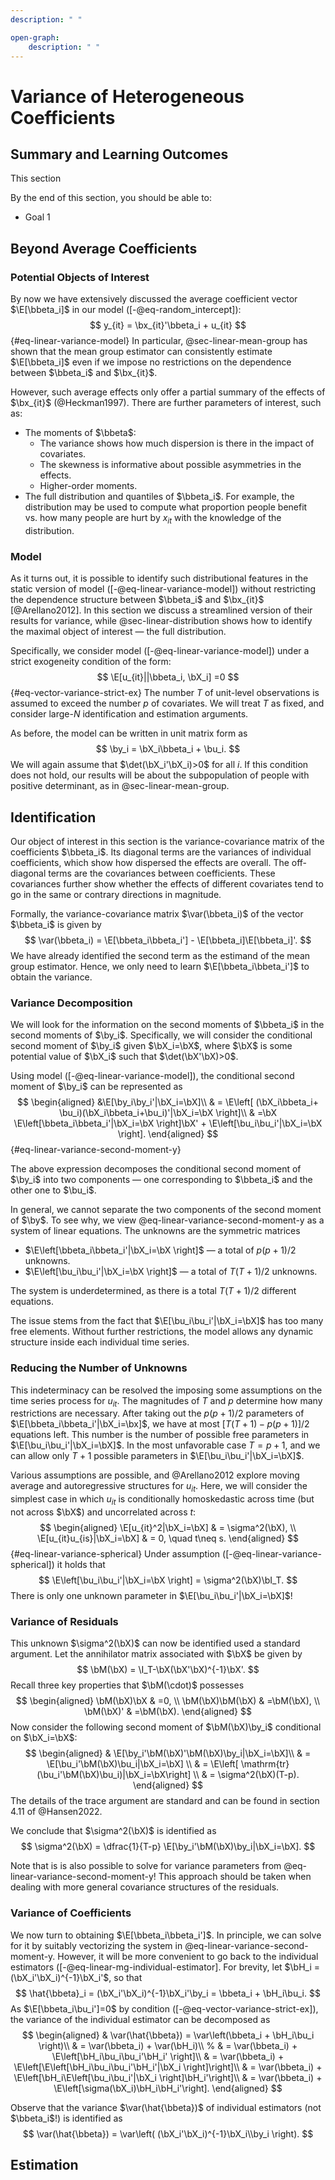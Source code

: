 ```yaml
--- 
description: " "

open-graph:
    description: " "
---
```


# Variance of Heterogeneous Coefficients {#sec-linear-variance}

::: {.callout-note appearance="simple" icon=false}

## Summary and Learning Outcomes

This section 

By the end of this section, you should be able to:

- Goal 1
:::


## Beyond Average Coefficients

### Potential Objects of Interest

By now we have extensively discussed the average coefficient vector $\E[\bbeta_i]$ in our model ([-@eq-random_intercept]):
$$
y_{it} = \bx_{it}'\bbeta_i + u_{it}
$$ {#eq-linear-variance-model}
In particular, @sec-linear-mean-group has shown that the mean group estimator can consistently estimate $\E[\bbeta_i]$ even if we impose no restrictions on the dependence between $\bbeta_i$ and $\bx_{it}$.


However, such average effects only offer a partial summary of the effects of $\bx_{it}$ (@Heckman1997). There are further parameters of interest, such as: 

- The moments of $\bbeta$:
  - The variance shows how much dispersion is there in the impact of covariates.
  - The skewness is informative about possible asymmetries in the effects.
  - Higher-order moments.
- The full distribution and quantiles of $\bbeta_i$. For example, the distribution may be used to compute  what proportion people benefit vs. how many people are hurt by $x_{it}$  with the knowledge of the distribution.
	
### Model

As it turns out, it is possible to identify such distributional features   in the static version of model ([-@eq-linear-variance-model]) without restricting the dependence structure between $\bbeta_i$ and $\bx_{it}$ [@Arellano2012]. In this section we discuss a streamlined version of their results for variance, while   @sec-linear-distribution shows how to identify the maximal object of interest — the full distribution.
 
Specifically, we consider model  ([-@eq-linear-variance-model]) under a strict exogeneity condition of the form:
$$
\E[u_{it}||\bbeta_i, \bX_i] =0
$$ {#eq-vector-variance-strict-ex}
The number $T$ of unit-level observations is assumed to exceed the number $p$ of covariates. We will treat $T$ as fixed, and consider large-$N$ identification and estimation arguments. 

As before, the model can be written in unit matrix form as 
$$
\by_i = \bX_i\bbeta_i + \bu_i.
$$
We will again assume that $\det(\bX_i'\bX_i)>0$ for all $i$. If this condition does not hold, our results will be about the subpopulation of people with positive determinant, as in @sec-linear-mean-group.



## Identification 


Our object of interest in this section is the  variance-covariance matrix of the coefficients $\bbeta_i$. Its diagonal terms are the variances of individual coefficients,  which show how dispersed the effects are overall. The off-diagonal terms are the covariances between coefficients. These covariances further show whether the effects of different covariates tend to go in the same or contrary directions in magnitude. 


Formally,  the variance-covariance matrix $\var(\bbeta_i)$ of the vector $\bbeta_i$ is given by
$$
	\var(\bbeta_i) = \E[\bbeta_i\bbeta_i'] - \E[\bbeta_i]\E[\bbeta_i]'.
$$
We have already identified the second term as the estimand of the mean group estimator. Hence, we  only need to learn  $\E[\bbeta_i\bbeta_i']$  to obtain the variance.


### Variance Decomposition


We will look for the information on the second moments of $\bbeta_i$ in  the second moments of $\by_i$. Specifically, we will consider the conditional second moment of $\by_i$ given $\bX_i=\bX$, where $\bX$ is some potential value of $\bX_i$ such that $\det(\bX'\bX)>0$. 

Using model ([-@eq-linear-variance-model]), the conditional second moment of $\by_i$ can be represented as
$$
\begin{aligned}
	&\E[\by_i\by_i'|\bX_i=\bX]\\
    & = \E\left[ (\bX_i\bbeta_i+ \bu_i)(\bX_i\bbeta_i+\bu_i)'|\bX_i=\bX \right]\\
	& =\bX \E\left[\bbeta_i\bbeta_i'|\bX_i=\bX \right]\bX' + \E\left[\bu_i\bu_i'|\bX_i=\bX \right]. 
\end{aligned} 
$$ {#eq-linear-variance-second-moment-y}

The above expression decomposes the conditional second moment of $\by_i$ into two components --- one corresponding to $\bbeta_i$ and the other one to $\bu_i$.

In general, we cannot separate the two components of the second moment of $\by$. To see why, we view @eq-linear-variance-second-moment-y as a system of linear equations. The unknowns are the symmetric matrices 

- $\E\left[\bbeta_i\bbeta_i'|\bX_i=\bX \right]$ — a total of $p(p+1)/2$ unknowns.
-  $\E\left[\bu_i\bu_i'|\bX_i=\bX \right]$ — a total of $T(T+1)/2$ unknowns. 
 
The system is underdetermined, as there is a total $T(T+1)/2$ different equations.

The issue stems from the fact that $\E[\bu_i\bu_i'|\bX_i=\bX]$ has too many free elements. Without further restrictions, the model allows any dynamic structure inside each individual time series.

### Reducing the Number of Unknowns


This indeterminacy can be resolved the imposing some assumptions on the time series process for $u_{it}$. The magnitudes of $T$ and $p$ determine how many restrictions are necessary.  After taking out the  $p(p+1)/2$ parameters of $\E[\bbeta_i\bbeta_i'|\bX_i=\bx]$, we have  at most $\left[T(T+1)-p(p+1) \right]/2$     equations left. This number is the number of possible free parameters in  $\E[\bu_i\bu_i'|\bX_i=\bX]$. In the most unfavorable case $T=p+1$, and we can allow only $T+1$ possible parameters in $\E[\bu_i\bu_i'|\bX_i=\bX]$.



Various assumptions are possible, and @Arellano2012 explore moving average and autoregressive structures for $u_{it}$. Here, we will consider the simplest  case in which $u_{it}$ is conditionally homoskedastic across time (but not across $\bX$) and uncorrelated across $t$: 
$$
\begin{aligned} 
	\E[u_{it}^2|\bX_i=\bX] & = \sigma^2(\bX), \\
	\E[u_{it}u_{is}|\bX_i=\bX] & = 0, \quad t\neq s.
\end{aligned}
$$ {#eq-linear-variance-spherical}
Under assumption ([-@eq-linear-variance-spherical]) it holds that
$$
\E\left[\bu_i\bu_i'|\bX_i=\bX \right] = \sigma^2(\bX)\bI_T.
$$
There is only one unknown parameter in $\E[\bu_i\bu_i'|\bX_i=\bX]$!

### Variance of Residuals

This unknown $\sigma^2(\bX)$ can now be identified used a standard argument.  Let the annihilator matrix associated with $\bX$ be given by
$$
	\bM(\bX) = \I_T-\bX(\bX'\bX)^{-1}\bX'.
$$
Recall three key properties that $\bM(\cdot)$ possesses 
$$
\begin{aligned}
	 \bM(\bX)\bX & =0, \\
      \bM(\bX)\bM(\bX) & =\bM(\bX),  \\
	   \bM(\bX)' & =\bM(\bX).
\end{aligned} 
$$
Now consider the following second moment of $\bM(\bX)\by_i$ conditional on $\bX_i=\bX$:
$$
\begin{aligned}
	& \E[\by_i'\bM(\bX)'\bM(\bX)\by_i|\bX_i=\bX]\\
    &  = \E[\bu_i'\bM(\bX)\bu_i|\bX_i=\bX] \\
    & = \E\left[ \mathrm{tr}(\bu_i'\bM(\bX)\bu_i)|\bX_i=\bX\right] \\
	& = \sigma^2(\bX)(T-p).
\end{aligned}
$$
The details of the trace argument are standard and can be found in section 4.11 of 
@Hansen2022.

We conclude that $\sigma^2(\bX)$ is identified as 
$$
	\sigma^2(\bX) = \dfrac{1}{T-p} \E[\by_i'\bM(\bX)\by_i|\bX_i=\bX].
$$


::: {.callout-note appearance="simple" icon=false}

Note that is is also possible to solve for variance parameters from @eq-linear-variance-second-moment-y!  This approach should be taken when dealing with more general covariance structures of the residuals.

::: 


### Variance of Coefficients


We now turn to obtaining  $\E[\bbeta_i\bbeta_i']$. In principle, we can solve for it by suitably vectorizing the   system in @eq-linear-variance-second-moment-y. However, it will be more convenient to    go back to the individual estimators ([-@eq-linear-mg-individual-estimator].  For brevity, let $\bH_i = (\bX_i'\bX_i)^{-1}\bX_i'$, so that  
$$
\hat{\bbeta}_i = (\bX_i'\bX_i)^{-1}\bX_i'\by_i =  \bbeta_i + \bH_i\bu_i.
$$
As $\E[\bbeta_i\bu_i']=0$ by condition ([-@eq-vector-variance-strict-ex]),  the variance of the individual estimator can be decomposed as 
$$
\begin{aligned}
	& \var(\hat{\bbeta}) = \var\left(\bbeta_i + \bH_i\bu_i \right)\\
	& = \var(\bbeta_i) + \var(\bH_i)\\
	%
	&
	= \var(\bbeta_i) + \E\left[\bH_i\bu_i\bu_i'\bH_i' \right]\\
	& =   \var(\bbeta_i) + \E\left[\E\left[\bH_i\bu_i\bu_i'\bH_i'|\bX_i \right]\right]\\
	& =   \var(\bbeta_i) + \E\left[\bH_i\E\left[\bu_i\bu_i'|\bX_i \right]\bH_i'\right]\\
	& = \var(\bbeta_i) + \E\left[\sigma(\bX_i)\bH_i\bH_i'\right].
\end{aligned} 
$$

Observe that the variance $\var(\hat{\bbeta})$ of individual estimators (not $\bbeta_i$!) is identified as 
$$
	\var(\hat{\bbeta}) = \var\left(   (\bX_i'\bX_i)^{-1}\bX_i\\by_i  \right).
$$

## Estimation
